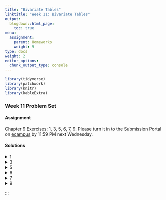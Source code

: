 ```yaml
---
title: "Bivariate Tables"
linktitle: "Week 11: Bivariate Tables"
output:
  blogdown::html_page:
    toc: true
menu:
  assignment:
    parent: Homeworks
    weight: 9
type: docs
weight: 2
editor_options: 
  chunk_output_type: console
---
```

<style>
span.boxed {
  border: 0px solid #FFFFFF;
  padding: 5px;
  color: #FFFFFF;
  background-color: #005b96;
  display: inline;
} 

table {
   margin-left: auto;
   margin-right: auto;
}

table thead th { border-bottom: 1px solid #ddd; 
}

th, td { padding: 5px; 
}

tr:nth-child(even) { background: #ffffff; 
}
</style>

```r
library(tidyverse)
library(patchwork)
library(knitr)
library(kableExtra)
```

### Week 11 Problem Set

#### Assignment
Chapter 9 Exercises: 1, 3, 5, 6, 7, 9. Please turn it in to the Submission Portal on [ecampus](https://ecampus.wvu.edu/){target="_blank"} by 11:59 PM next Wednesday.<br>

#### Solutions
<details><summary>1</summary>
<p>

a. <span class="boxed">The *independent variable* is sex</span> while <span class="boxed">the *dependent variable* is fear of walking alone at night</span>.
<div align="center">
<div style="width: 50%; margin:0 left;text-align: left;">
```r
walking1 <- tibble(
  
  Choice = c("Yes", 
             "No"),
  
  Male = c("2 (22%)", 
           "7 (78%)"),
  
  Female = c("8 (73%)", 
             "3 (27%)"),
) 

walking1 %>%
  kable(align = 'lcc',
        booktabs = TRUE, 
        linesep = "",
        escape = FALSE) %>%
  kable_styling(full_width = FALSE) 
```
</div>
</div>

b. Approximately $73$% of women are afraid to walk alone in their neighborhoods at night, whereas approximately $22$% of men said the same. This amounts to about a <span class="boxed">$51$% difference between women and men who are not afraid to walk alone at night</span>, indicating a strong relationship. It is important to keep in mind that our small sample size limits the generalizability of these results. 

c. There does not appear to be much of a relationship between homeownership and fear of walking alone at night. The majority in both homeownership categories ($54$% and $55$%) indicated that <span class="boxed">they were not afraid of walking alone at night in their neighborhood</span>. 
<div align="center">
<div style="width: 50%; margin:0 left;text-align: left;">
```r
walking2 <- tibble(
  
  Response = c("Yes", 
               "No"),
  
  Male = c("4 (44%)", 
           "5 (54%)"),
  
  Female = c("5 (45%)", 
             "6 (55%)"),
) 

walking2 %>%
  kable(align = 'lcc',
        booktabs = TRUE, 
        linesep = "",
        escape = FALSE) %>%
  kable_styling(full_width = FALSE) 
```
</div>
</div>
</p>
</details>

<details><summary>3</summary>
<p>
a. Based on the student’s argument, <span class="boxed">the *independent variable* is race</span> and <span class="boxed">the *dependent variable* is home ownership</span>.

b. We have $$\dfrac{539}{857} \approx 0.6289$$ or about <span class="boxed">$63$%</span>.

c. <span class="boxed">There appears to be a relationship between race and home ownership</span>. While $63$% of those surveyed report owning a home, far less Black respondents report such ($41.3$%) than White respondents ($67.7$%). Furthermore, $58.7$% of Black respondents rent as compared to $32.3$% of White respondents.  

</p>
</details>

<details><summary>5</summary>
<p>
<span class="boxed">There appears to be a relationship between race and the frequency of being drunk in the last 12 months</span>. The majority of students ($60$%) are likely to report not being drunk in the last 12 months. However, the percentage of students being drunk at least 3 or more times is highest for Whites ($28$%), followed by Hispanic ($16$%) and Black ($11$%) students.  
<div align="center">
<div style="width: 50%; margin:0 left;text-align: left;">
```r
drunk <- tibble(
  
  Frequency = c("None", 
                "1-2 times",
                "3-5 times",
                "> 6 times",
                "Total"),
  
  Black = c("359 (75%)", 
            "63 (13%)",
            "24 (5%)",
            "31 (6%)",
            "477 (99%)"),
  
  White = c("1081 (55%)", 
            "342 (17%)",
            "168 (8%)",
            "389 (20%)",
            "1980 (100%)"),
  
  Hispanic = c("480 (67%)", 
               "125 (17%)",
               "50 (7%)",
               "64 (9%)",
               "719 (100%)"),
  
  Total = c("1920 (60%)", 
            "530 (17%)",
            "242 (8%)",
            "484 (15%)",
            "3176 (100%)")
  
) 

drunk %>%
  kable(align = 'lccccc',
        booktabs = TRUE, 
        linesep = "",
        escape = FALSE) %>%
  kable_styling(full_width = FALSE) 
```
</div>
</div>

</p>
</details>

<details><summary>6</summary>
<p>
<span class="boxed">The death penalty is more likely in cases where the victim was female or White</span>. The percentage difference is greater between female versus male victims ($57.5 – 45.4 = 12.1$%) than White versus Black victims ($52.7 – 46.5 = 6.2$%). When considering the interactive effects of gender and race, death sentences are more likely in cases with White and Black female victims ($55$% or higher). Death sentences are least likely in cases with a Black male victim. 

a. We have $$\dfrac{703}{766}\approx 0.9177$$ or about <span class="boxed">$91.8$%</span>.

b. <span class="boxed">14</span>.

c. There are a total of $187+197=384$ individuals in this class. Of those, there are $4+19=23$ that feel discriminated against. So we have $$\dfrac{23}{384}\approx 0.0599$$ or about <span class="boxed">$5.99$%</span>.

d. <span class="boxed">There appears to be a relationship between age and feeling of age discrimination</span>. $8.2$% of all respondents felt discriminated against because of their age. However, those between 18 and 29 were more likely to feel discriminated against because of their age than any other age category represented in the cross-tabulation.
```r
discrimination <- tibble(
  
  Response = c("Yes", 
               "No",
               "Total"),
  
  "18-29" = c("26 (16%)", 
              "136 (84%)",
              "162 (100%)"),
  
  "30-39" = c("14 (6%)", 
              "206 (94%)",
              "220 (100%)"),
  
  "40-49" = c("4 (2%)", 
              "183 (98%)",
              "187 (100%)"),
  
  "50-59" = c("19 (10%)", 
              "178 (90%)",
              "197 (100%)"),
  
  "Total" = c("63 (8%)", 
              "703 (92%)",
              "766 (100%)"),
  
) 

discrimination %>%
  kable(align = 'lccccc',
        booktabs = TRUE, 
        linesep = "",
        escape = FALSE) %>%
  kable_styling(full_width = FALSE) 
```
</p>
</details>

<details><summary>7</summary>
<p>
a. <span class="boxed">The *dependent variable* is housework disagreement</span>.
b. <span class="boxed">$n = 7144$</span> is the total sample size.
c. We have $$\dfrac{3953}{7144} \approx 0.5533$$ or about <span class="boxed">$55.33$%</span>.
d. <span class="boxed">There is a relationship between perceived unfairness of housework divisions and housework disagreement for women</span>. $33.68$% of women reported never having housework disagreement. However, women who felt housework divisions were fair to women ($43.65$%) were more likely to report never having disagreement over housework than women who felt housework divisions were unfair to women ($25.62$%).

</p>
</details>

<details><summary>9</summary>
<p>
Yes, <span class="boxed">there is a relationship between political party affiliation and attitudes toward the Affordable Care Act</span>. The majority of physicians who reported being Republican or Other party were strongly against or against ACA. The largest reporting percentage was among $31.08$% + $52.99$% $=$ $84.07$% Republicans. Only $11.20$% + $36$% $=$ $47.2$% of Democrats were strongly against or against the act. 
</p>
</details>
:::

